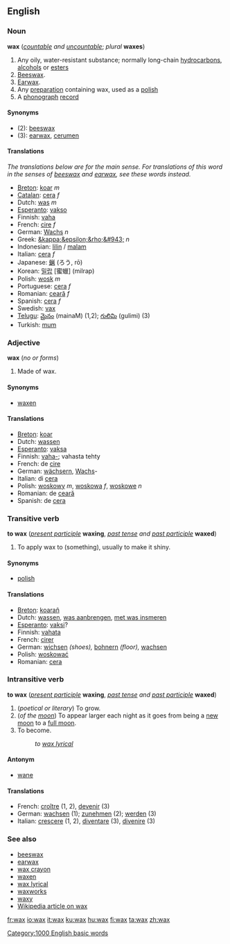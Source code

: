 ==English==

===Noun===
'''wax''' (''[[countable]] and [[uncountable]]''; ''plural'' '''waxes''')

#Any oily, water-resistant substance; normally long-chain [[hydrocarbon]]s, [[alcohol]]s or [[ester]]s
#[[Beeswax]].
#[[Earwax]].
#Any [[preparation]] containing wax, used as a [[polish]]
#A [[phonograph]] [[record]]

====Synonyms====
*(2): [[beeswax]]
*(3): [[earwax]], [[cerumen]]

====Translations====
<!--Add translations here for "wax" in them main sense only-->
''The translations below are for the main sense.  For translations of this word in the senses of [[beeswax]] and [[earwax]], see these words instead.''
*[[Breton]]: [[koar]] ''m''
*[[Catalan]]: [[cera]] ''f''
*Dutch: [[was]] ''m''
*[[Esperanto]]: [[vakso]]
*Finnish: [[vaha]]
*French: [[cire]] ''f''
*German: [[Wachs]] ''n''
*Greek: [[&kappa;&epsilon;&rho;&#943;]] ''n''
*Indonesian: [[lilin]] / [[malam]]
*Italian: [[cera]] ''f''
*Japanese: [[蝋]] (ろう, rō)
*Korean: [[밀랍]] [蜜蠟] (milrap)
*Polish: [[wosk]] ''m''
*Portuguese: [[cera]] ''f''
*Romanian: [[ceară]] ''f''
*Spanish: [[cera]] ''f''
*Swedish: [[vax]]
*[[Telugu]]: [[మైనం]] (mainaM) (1,2); [[గులిమి]] (gulimi) (3)
*Turkish: [[mum]]

===Adjective===
'''wax''' (''no {{compar}} or {{superl}} forms'')

#Made of wax.

====Synonyms====
*[[waxen]]

====Translations====
*[[Breton]]: [[koar]]
*Dutch: [[wassen]]
*[[Esperanto]]: [[vaksa]]
*Finnish: [[vaha|vaha-]]; vahasta tehty
*French: de [[cire]]
*German: [[wächsern]], [[Wachs]]-
*Italian: di [[cera]]
*Polish: [[woskowy]] ''m'', [[woskowa]] ''f'', [[woskowe]] ''n''
*Romanian: de [[ceară]]
*Spanish: de [[cera]]

===Transitive verb===
'''to wax''' (''[[present participle]]'' '''waxing''', ''[[past tense]] and [[past participle]]'' '''waxed''')

#To apply wax to (something), usually to make it shiny.

====Synonyms====
*[[polish]]

====Translations====
*[[Breton]]: [[koarañ]]
*Dutch: [[wassen]], [[was aanbrengen]], [[met was insmeren]]
*[[Esperanto]]: [[vaksi]]?
*Finnish: [[vahata]]
*French: [[cirer]]
*German: [[wichsen]] ''(shoes),'' [[bohnern]] ''(floor),'' [[wachsen]]
*Polish: [[woskować]]
*Romanian: [[cera]]

===Intransitive verb===
'''to wax''' (''[[present participle]]'' '''waxing''', ''[[past tense]] and [[past participle]]'' '''waxed''')

#(''poetical or literary'') To grow.
#(''of the [[moon]]'') To appear larger each night as it goes from being a [[new moon]] to a [[full moon]].
#To become.
#:''to [[wax lyrical]]''

====Antonym====
*[[wane]]

====Translations====
*French: [[croître]] (1, 2), [[devenir]] (3)
*German: [[wachsen]] (1); [[zunehmen]] (2); [[werden]] (3)
*Italian: [[crescere]] (1, 2), [[diventare]] (3), [[divenire]] (3)

===See also===
*[[beeswax]]
*[[earwax]]
*[[wax crayon]]
*[[waxen]]
*[[wax lyrical]]
*[[waxworks]]
*[[waxy]]
*[[w:en:Wax|Wikipedia article on wax]]
[[Category:1000 English basic words]]

[[fr:wax]]
[[io:wax]]
[[it:wax]]
[[ku:wax]]
[[hu:wax]]
[[fi:wax]]
[[ta:wax]]
[[zh:wax]]